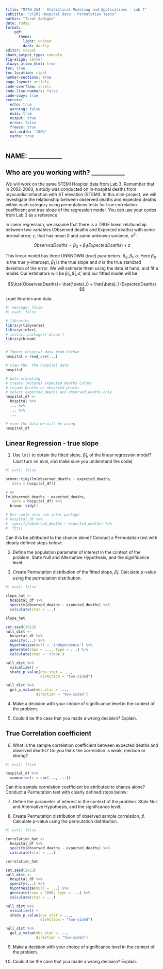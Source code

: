 ```yaml
---
title: "MATH 254 - Statistical Modeling and Applications - Lab 4"
subtitle: "STEMI Hospital data - Permutation Tests"
author: "Tural Sadigov"
date: today
format: 
    pdf:
      theme: 
        light: united
        dark: darkly
editor: visual
chunk_output_type: console
fig-align: center
always_allow_html: true
toc: true
toc-location: right
number-sections: true
page-layout: article
code-overflow: scroll
code-line-numbers: false
code-copy: true
execute:
  echo: true
  warning: false
  eval: true
  output: true
  error: false
  freeze: true
  out.width: "100%"
  cache: true
---
```


## NAME: \_\_\_\_\_\_\_\_\_\_\_

## Who are you working with? \_\_\_\_\_\_\_\_\_\_\_

We will work on the same STEMI Hospital data from Lab 3. Remember that in 2002-2003, a study was conducted on in-hospital deaths from myocardial infarction with ST elevation (STEMI). In this mini-project, we will investigate the relationship between observed deaths and expected deaths within each category using permutations tests for true correlation coefficient and true slope of the regression model. You can use your codes from Lab 3 as a reference.

In linear regression, we assume that there is a TRUE linear relationship between two variables (Observed deaths and Expected deaths) with some normal error, z, that has mean 0 and some unknown variance, $\sigma^2$:

$$ObservedDeaths= \beta_0+ \beta_1 (ExpectedDeaths)+z$$

This linear model has three UNKNOWN (true) parameters: $\beta_0, \beta_1, \sigma$. Here $\beta_0$ is the true y-intercept, $\beta_1$ is the true slope and $\sigma$ is the true standard deviation of the error. We will estimate them using the data at hand, and fit a model. Our estimators will be $\hat{\beta}_0, \hat{\beta}_1, \hat{\sigma}$, and our fitted model will be

$$\hat{ObservedDeaths}= \hat{\beta}_0 + \hat{\beta}_1 (ExpectedDeaths) $$

Load libraries and data.

```r
#| message: false
#| eval: false

# libraries
library(tidyverse)
library(infer) 
# install.packages('broom')
library(broom) 


# Import Hospital data from GitHub 
hospital = read_csv(...)

# view the  the hospital data
hospital

# data wrangling
# create (mutate) expected_deaths column
# rename Deaths as observed_deaths
# select expected_deaths and observed_deaths only 
hospital_df <- 
  hospital %>% 
  ... %>%
  ... %>% 
  ... 

# view the data we will be using
hospital_df
```

## Linear Regression - true slope

1.  Use `lm()` to obtain the fitted slope, $\hat{\beta}_1$, of the linear regression model? (Just turn on eval, and make sure you understand the code)

```r
#| eval: false

broom::tidy(lm(observed_deaths ~ expected_deaths, 
   data = hospital_df))

# OR
lm(observed_deaths ~ expected_deaths, 
   data = hospital_df) %>% 
  broom::tidy()

# One could also use infer package
# hospital_df %>% 
#  specify(observed_deaths ~ expected_deaths) %>% 
#  fit()
```

Can this be attributed to the chance alone? Conduct a Permutation test with clearly defined steps below:

2. Define the population parameter of interest in the context of the problem. State Null and Alternative Hypothesis, and the significance level.

3. Create Permutation distribution of the fitted slope, $\hat{\beta}_1$. Calculate p-value using the permutation distribution.

```r
#| eval: false

slope_hat <- 
  hospital_df %>% 
  specify(observed_deaths ~ expected_deaths) %>% 
  calculate(stat = ...)

slope_hat

set.seed(2022)
null_dist <- 
  hospital_df %>% 
  specify(...) %>% 
  hypothesize(null = 'independence') %>% 
  generate(reps = ..., type = ...) %>% 
  calculate(stat = 'slope')

null_dist %>% 
  visualize() +
  shade_p_value(obs_stat = ..., 
                direction = "two-sided")

null_dist %>%
  get_p_value(obs_stat = ..., 
              direction = "two-sided")
```

4. Make a decision with your choice of significance level in the context of the problem.


5. Could it be the case that you made a wrong decision? Explain. 

## True Correlation coefficient

6.	What is the sample correlation coefficient between expected deaths and observed deaths? Do you think the correlation is weak, medium or strong? 

```r
#| eval: false

hospital_df %>% 
  summarise(r = cor(..., ...))
```

Can this sample correlation coefficient be attributed to chance alone? Conduct a Permutation test with clearly defined steps below:

7.	Define the parameter of interest in the context of the problem. State Null and Alternative Hypothesis, and the significance level.


8. Create Permutation distribution of observed sample correlation, $\hat{p}$. Calculate p-value using the permutation distribution.

```r
#| eval: false

correlation_hat <- 
  hospital_df %>% 
  specify(observed_deaths ~ expected_deaths) %>% 
  calculate(stat = ...)

correlation_hat

set.seed(2023)
null_dist <- 
  hospital_df %>% 
  specify(...) %>% 
  hypothesize(null = ...) %>% 
  generate(reps = 1000, type = ...) %>% 
  calculate(stat = ...) 

null_dist %>% 
  visualize() +
  shade_p_value(obs_stat = ..., 
                direction = "two-sided")

null_dist %>%
  get_p_value(obs_stat = ..., 
              direction = "two-sided")
```

9.	Make a decision with your choice of significance level in the context of the problem.


10.	Could it be the case that you made a wrong decision? Explain. 


